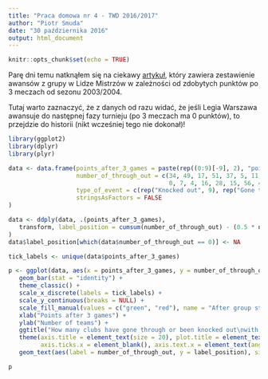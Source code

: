 ```yaml
---
title: "Praca domowa nr 4 - TWD 2016/2017"
author: "Piotr Smuda"
date: "30 października 2016"
output: html_document
---
```


```r
knitr::opts_chunk$set(echo = TRUE)
```

Parę dni temu natknąłem się na ciekawy [artykuł](http://www.uefa.com/uefachampionsleague/news/newsid=2296585.html), który
zawiera zestawienie awansów z grupy w Lidze Mistrzów w zależności od zdobytych punktów po 3 meczach od sezonu 2003/2004.

Tutaj warto zaznaczyć, że z danych od razu widać, że jeśli Legia Warszawa awansuje do następnej fazy turnieju (po 3 meczach
ma 0 punktów), to przejdzie do historii (nikt wcześniej tego nie dokonał)!

```r
library(ggplot2)
library(dplyr)
library(plyr)

data <- data.frame(points_after_3_games = paste(rep((0:9)[-9], 2), "points"),
                   number_of_through_out = c(34, 49, 17, 51, 37, 5, 11, 4, 0,
                                             0, 7, 4, 16, 28, 15, 56, 43, 39),
                   type_of_event = c(rep("Knocked out", 9), rep("Gone through", 9)),
                   stringsAsFactors = FALSE
)

data <- ddply(data, .(points_after_3_games), 
   transform, label_position = cumsum(number_of_through_out) - (0.5 * number_of_through_out)
)
data$label_position[which(data$number_of_through_out == 0)] <- NA

tick_labels <- unique(data$points_after_3_games)

p <- ggplot(data, aes(x = points_after_3_games, y = number_of_through_out, fill = type_of_event, order = type_of_event)) +
   geom_bar(stat = "identity") +
   theme_classic() +
   scale_x_discrete(labels = tick_labels) +
   scale_y_continuous(breaks = NULL) +
   scale_fill_manual(values = c("green", "red"), name = "After group stage") +
   xlab("Points after 3 games") +
   ylab("Number of teams") +
   ggtitle("How many clubs have gone through or been knocked out\nwith each possible matchday three points tally") +
   theme(axis.title = element_text(size = 20), plot.title = element_text(hjust = 0, size = 22),
         axis.ticks.x = element_blank(), axis.text.x = element_text(angle = 45, hjust = 1.2, vjust = 2, size = 15))  +
   geom_text(aes(label = number_of_through_out, y = label_position), size = 10)
```

```r
p
```